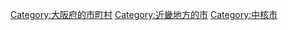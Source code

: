 {{Commons cat|Hirakata, Osaka}}
{{Catmore}}

{{DEFAULTSORT:Hirakata-shi}}
[[Category:大阪府的市町村|Category:大阪府的市町村]]
[[Category:近畿地方的市|Category:近畿地方的市]]
[[Category:中核市|Category:中核市]]
